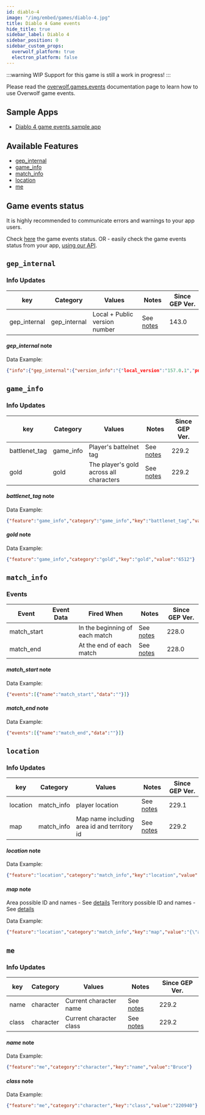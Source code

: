 ```yaml
---
id: diablo-4
image: "/img/embed/games/diablo-4.jpg"
title: Diablo 4 Game events
hide_title: true
sidebar_label: Diablo 4
sidebar_position: 0
sidebar_custom_props:
  overwolf_platform: true
  electron_platform: false
---
```


:::warning WIP
Support for this game is still a work in progress!
:::

<!-- GENERATED USING /scripts/generate.js -->

<head>
  <meta name="keywords" content="API for Diablo 4, Diablo 4 API, SDK for Diablo 4, Diablo 4 SDK"/>
</head>

<GameInfo gameId={22700} page="docs" />

Please read the [overwolf.games.events](../events) documentation page to learn how to use Overwolf game events.

## Sample Apps
* [Diablo 4 game events sample app](https://github.com/overwolf/events-sample-app)

## Available Features

* [gep_internal](#gep_internal)
* [game_info](#game_info)
* [match_info](#match_info)
* [location](#location)
* [me](#me)

## Game events status

It is highly recommended to communicate errors and warnings to your app users. 

Check [here](/status/) the game events status. OR -  easily check the game events status from your app, [using our API](/topics/using-events/how-to-check-events-status-from-app).

## `gep_internal`

### Info Updates

key          | Category    | Values                    | Notes                 | Since GEP Ver. |
------------ | ------------| ------------------------- | --------------------- | ------------- | 
gep_internal | gep_internal| Local + Public version number|See [notes](#gep_internal-note)|   143.0       |

#### *gep_internal* note

Data Example:

```json
{"info":{"gep_internal":{"version_info":"{"local_version":"157.0.1","public_version":"157.0.1","is_updated":true}"}},"feature":"gep_internal"}
```

## `game_info`

### Info Updates

key          | Category    | Values                    | Notes                 | Since GEP Ver. |
------------ | ------------| ------------------------- | --------------------- | ------------- | 
battlenet_tag | game_info   | Player's battelnet tag  |  See [notes](#battlenet_tag-note) |   229.2 
gold | gold   | The player's gold across all characters  |  See [notes](#gold-note) |   229.2 


#### *battlenet_tag* note

Data Example:

```json
{"feature":"game_info","category":"game_info","key":"battlenet_tag","value":"OverTheTop#2100"}
```

#### *gold* note

Data Example:

```json
{"feature":"game_info","category":"gold","key":"gold","value":"6512"}
```


## `match_info`

### Events

Event       | Event Data   | Fired When    | Notes                                  | Since GEP Ver. |
------------| -------------| --------------| -------------------------------------- | ---------------|
match_start |   | In the beginning of each match              | See [notes](#match_start-note) |      228.0      |
match_end |   | At the end of each match              | See [notes](#match_end-note) |      228.0      |


#### *match_start* note

Data Example:

```json
{"events":[{"name":"match_start","data":""}]}
```

#### *match_end* note

Data Example:

```json
{"events":[{"name":"match_end","data":""}]}
```

## `location`

### Info Updates

key          | Category    | Values                    | Notes                 | Since GEP Ver. |
------------ | ------------| ------------------------- | --------------------- | ------------- | 
location | match_info   | player location  |  See [notes](#location-note) |   229.1 
map | match_info   | Map name including area id and territory id|  See [notes](#map-note) |   229.2

#### *location* note

Data Example:

```json
{"feature":"location","category":"match_info","key":"location","value":"{\"x\" : -1001.76,\"y\" : 133.699,\"z\" : 77.6396}"}
```

#### *map* note

Area possible ID and names - See [details](pathname:///data/games/events/diablo-4/area_names.txt)
Territory possible ID and names - See [details](pathname:///data/games/events/diablo-4/territory_names.txt)

Data Example:

```json
{"feature":"location","category":"match_info","key":"map","value":"{\"area\" : 448837,\"territory\" : 445427}"}
```

## `me`

### Info Updates

key          | Category    | Values                    | Notes                 | Since GEP Ver. |
------------ | ------------| ------------------------- | --------------------- | ------------- | 
name | character   | Current character name |  See [notes](#name-note) |   229.2
class | character   | Current character class |  See [notes](#class-note) |   229.2

#### *name* note

Data Example:

```json
{"feature":"me","category":"character","key":"name","value":"Bruce"}
```

#### *class* note

Data Example:

```json
{"feature":"me","category":"character","key":"class","value":"220940"}
```